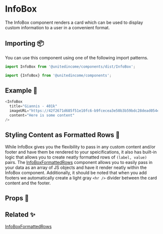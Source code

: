 
# InfoBox

The InfoBox component renders a card which can be used to display custom
information to a user in a convenient format.

## Importing 📦

You can use this component using one of the following import patterns.

```javascript
import InfoBox from '@unitedincome/components/dist/InfoBox';
```

```javascript
import {InfoBox} from '@unitedincome/components';
```

## Example 🚀

<Preview>
  <InfoBox
    title="Giannis - 401k"
    imageURL="https://42f2671d685f51e10fc6-b9fcecea3e50b3b59bdc28dead054ebc.ssl.cf5.rackcdn.com/illustrations/greek_freak_j2qb.svg"
    content="Here is some content"
  />
</Preview>

```javascript
<InfoBox
  title="Giannis - 401k"
  imageURL="https://42f2671d685f51e10fc6-b9fcecea3e50b3b59bdc28dead054ebc.ssl.cf5.rackcdn.com/illustrations/greek_freak_j2qb.svg"
  content="Here is some content"
/>
```

## Styling Content as Formatted Rows 👔

While InfoBox gives you the flexibility to pass in any custom content and/or footer and have them be rendered
to your speicifications, it also has built-in logic that allows you to create neatly formatted rows of
`(label, value)` pairs. The [InfoBoxFormattedRows](/?path=/docs/atoms-infoboxformattedrows--default) component
allows you to easily pass in your data as an array of JS objects and have it render neatly within the InfoBox component.
Additionally, it should be noted that when you add footers we automatically create a light gray `<hr />` divider between
the card content and the footer.

## Props 🔧

<Props of={InfoBox} />

## Related ✨

[InfoBoxFormattedRows](/?path=/story/atoms-infoboxformattedrows--default)
